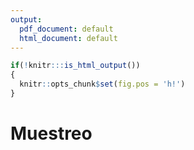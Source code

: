```yaml
---
output:
  pdf_document: default
  html_document: default
---
```

```r
if(!knitr:::is_html_output())
{
  knitr::opts_chunk$set(fig.pos = 'h!')
}
```

# Muestreo {#sampl}


